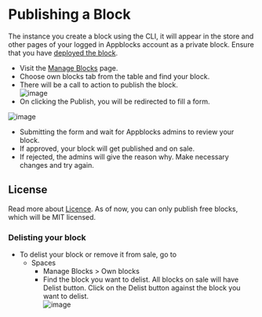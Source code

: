 # Publishing a Block

The instance you create a block using the CLI, it will appear in the store and other pages of your logged in Appblocks account as a private block. 
Ensure that you have [deployed the block](https://docs.appblocks.com/docs/Getting%20Started/Using%20the%20purchased%20block#deploying-the-app). 

* Visit the [Manage Blocks](https://docs.appblocks.com/docs/Sales%20and%20Purchases/Tracking%20your%20Sales%20and%20Orders#manage-blocks) page.
* Choose own blocks tab from the table and find your block.
* There will be a call to action to publish the block.  
![image](https://user-images.githubusercontent.com/33730398/217757801-cb7f0642-4204-4fee-bee9-88d2c3645c93.png)   
* On clicking the Publish, you will be redirected to fill a form.  
<!--    ii. Through **Sales History** ([Read more](https://docs.appblocks.com/docs/Tracking%20your%20Sales%20and%20Orders#sales-history))  
    * You will find three tabs on the table with different information - Blocks Sales Summary, Order Details, Payout History.
    * Sales information will list details of your blocks that are already on sale, and you will have the option of delisting that block.  
    * On this page, you will see an option to sell a block.  
    * Takes you to a form where you will choose the block you want to list.  
    * Private blocks will be your list of blocks that were delisted/never on sale.  
    * In this table, you will see an option to sell the block against each.  
    * Clicking on the action will take you to a form to fill out the details.   -->
    
<!--  2. Through Blocks Store ([Read more](https://docs.appblocks.com/docs/Tracking%20your%20Sales%20and%20Orders#sales-history))
    * On your private blocks, you will find the option to "Sell Block". 
    * Clicking on the action will take you to a form to fill out the details.
    -->
 ![image](https://user-images.githubusercontent.com/33730398/217756913-fd108c39-ffb0-453f-a8df-b5fa0969c705.png)

* Submitting the form and wait for Appblocks admins to review your block. 
* If approved, your block will get published and on sale.
* If rejected, the admins will give the reason why. Make necessary changes and try again.

## License

Read more about [Licence](https://docs.appblocks.com/docs/Sales%20and%20Purchases/Licences%20and%20Subscriptions). 
As of now, you can only publish free blocks, which will be MIT licensed.
   
### Delisting your block
* To delist your block or remove it from sale, go to 
   * Spaces 
       * Manage Blocks > Own blocks 
       * Find the block you want to delist. All blocks on sale will have Delist button. Click on the Delist button against the block you want to delist.  
    ![image](https://user-images.githubusercontent.com/33730398/218325939-2e39b343-7b73-445c-ab56-b774ff3503d3.png)

   


    
    
    
     

    
    
